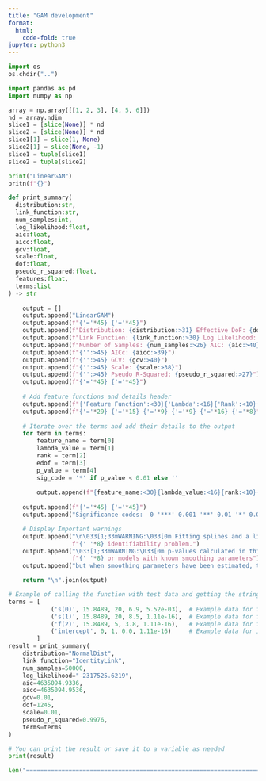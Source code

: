 ```yaml
---
title: "GAM development"
format:
  html:
    code-fold: true
jupyter: python3
---
```


```python
import os
os.chdir("..")
```

```python
import pandas as pd
import numpy as np
```

```python
array = np.array([[1, 2, 3], [4, 5, 6]])
nd = array.ndim
slice1 = [slice(None)] * nd
slice2 = [slice(None)] * nd
slice1[1] = slice(1, None)
slice2[1] = slice(None, -1)
slice1 = tuple(slice1)
slice2 = tuple(slice2)
```

```python
print("LinearGAM")
pritn(f"{}")

```

```python
def print_summary(
  distribution:str,
  link_function:str, 
  num_samples:int, 
  log_likelihood:float, 
  aic:float, 
  aicc:float,
  gcv:float, 
  scale:float, 
  dof:float,
  pseudo_r_squared:float, 
  features:float,
  terms:list
) -> str
    
    output = []
    output.append("LinearGAM")
    output.append(f"{'='*45} {'='*45}")
    output.append(f"Distribution: {distribution:>31} Effective DoF: {dof:>30}")
    output.append(f"Link Function: {link_function:>30} Log Likelihood: {log_likelihood:>29}")
    output.append(f"Number of Samples: {num_samples:>26} AIC: {aic:>40}")
    output.append(f"{'':>45} AICc: {aicc:>39}")
    output.append(f"{'':>45} GCV: {gcv:>40}")
    output.append(f"{'':>45} Scale: {scale:>38}")
    output.append(f"{'':>45} Pseudo R-Squared: {pseudo_r_squared:>27}")
    output.append(f"{'='*45} {'='*45}")
    
    # Add feature functions and details header
    output.append(f"{'Feature Function':<30}{'Lambda':<16}{'Rank':<10}{'EDoF':<10}{'P > x':<15}{'Sig. Code':>10}")
    output.append(f"{'='*29} {'='*15} {'='*9} {'='*9} {'='*16} {'='*8}") 
    
    # Iterate over the terms and add their details to the output
    for term in terms:
        feature_name = term[0]
        lambda_value = term[1]
        rank = term[2]
        edof = term[3]
        p_value = term[4]
        sig_code = '*' if p_value < 0.01 else ''
        
        output.append(f"{feature_name:<30}{lambda_value:<16}{rank:<10}{edof:<10}{p_value:<15}{sig_code:>10}")
    
    output.append(f"{'='*45} {'='*45}")
    output.append("Significance codes:  0 '***' 0.001 '**' 0.01 '*' 0.05 '.' 0.1 ' ' 1")

    # Display Important warnings
    output.append("\n\033[1;33mWARNING:\033[0m Fitting splines and a linear function to a feature introduces a model\n"
                  f"{' '*8} identifiability problem.")
    output.append("\033[1;33mWARNING:\033[0m p-values calculated in this manner behave correctly for un-penalized models\n"
                  f"{' '*8} or models with known smoothing parameters")
    output.append("but when smoothing parameters have been estimated, the p-values are typically lower than they should be, meaning that the tests reject the null too readily.")

    return "\n".join(output)

# Example of calling the function with test data and getting the string result
terms = [
            ('s(0)', 15.8489, 20, 6.9, 5.52e-03),  # Example data for feature 1
            ('s(1)', 15.8489, 20, 8.5, 1.11e-16),  # Example data for feature 2
            ('f(2)', 15.8489, 5, 3.8, 1.11e-16),   # Example data for feature 3
            ('intercept', 0, 1, 0.0, 1.11e-16)     # Example data for intercept
        ]
result = print_summary(
    distribution="NormalDist", 
    link_function="IdentityLink", 
    num_samples=50000, 
    log_likelihood="-2317525.6219", 
    aic=4635094.9336, 
    aicc=4635094.9536, 
    gcv=0.01, 
    dof=1245,
    scale=0.01, 
    pseudo_r_squared=0.9976,
    terms=terms
)

# You can print the result or save it to a variable as needed
print(result)

```

```python
len("==========================================================================================================")
```
